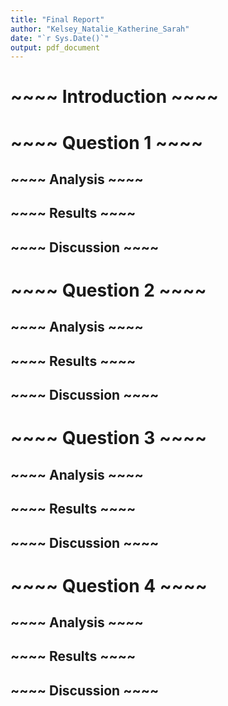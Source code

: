 ```yaml
---
title: "Final Report"
author: "Kelsey_Natalie_Katherine_Sarah"
date: "`r Sys.Date()`"
output: pdf_document
---
```


# ~~~~ Introduction ~~~~

# ~~~~ Question 1 ~~~~ 

## ~~~~ Analysis ~~~~

## ~~~~ Results ~~~~

## ~~~~ Discussion ~~~~

# ~~~~ Question 2 ~~~~

## ~~~~ Analysis ~~~~

## ~~~~ Results ~~~~

## ~~~~ Discussion ~~~~

# ~~~~ Question 3 ~~~~

## ~~~~ Analysis ~~~~

## ~~~~ Results ~~~~
 
## ~~~~ Discussion ~~~~

# ~~~~ Question 4 ~~~~

## ~~~~ Analysis ~~~~

## ~~~~ Results ~~~~

## ~~~~ Discussion ~~~~
